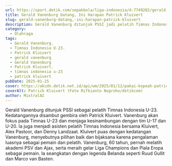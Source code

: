 ```yaml
---
url: https://sport.detik.com/sepakbola/liga-indonesia/d-7749282/gerald-vanenburg-datang-ini-harapan-patrick-kluivert
title: Gerald Vanenburg Datang, Ini Harapan Patrick Kluivert
slug: gerald-vanenburg-datang,-ini-harapan-patrick-kluivert
description: Gerald Vanenburg ditunjuk PSSI jadi pelatih Timnas Indonesia U-23. Kedatangan Vanenburg disambut gembira oleh Patrick Kluivert.
category:
  - Olahraga
tags:
  - Gerald Vanenburg.
  - Timnas Indonesia U-23.
  - Patrick Kluivert
  - gerald vanenburg
  - Gerald Vanenburg
  - Patrick Kluivert.
  - timnas indonesia u-23
  - patrick kluivert
pubDate: 2025-01-25
cover: https://akcdn.detik.net.id/api/wm/2025/01/12/pakai-kopeah-patrick-kluivert-resmi-nahkodai-timnas-indonesia-6_169.jpeg?wid=54&w=650&v=1&t=jpeg
coverAlt: Patrick Kluivert (Foto Rifkianto Nugroho/detikcom)
author: MixtralAI
---
```

Gerald Vanenburg ditunjuk PSSI sebagai pelatih Timnas Indonesia U-23. Kedatangannya disambut gembira oleh Patrick Kluivert. Vanenburg akan fokus pada Timnas U-23 dan menjaga kesinambungan dengan tim U-17 dan U-20. Ia juga menjadi asisten pelatih Timnas Indonesia bersama Kluivert, Alex Pastoor, dan Denny Landzaat. Kluivert puas dengan kedatangan Vanenburg, menyebutnya pilihan baik dan bijaksana karena pengalaman luasnya sebagai pemain dan pelatih. Vanenburg, 60 tahun, pernah melatih akademi PSV dan Ajax, serta meraih gelar Liga Champions dan Piala Eropa sebagai pemain. Ia seangkatan dengan legenda Belanda seperti Ruud Gullit dan Marco van Basten.
